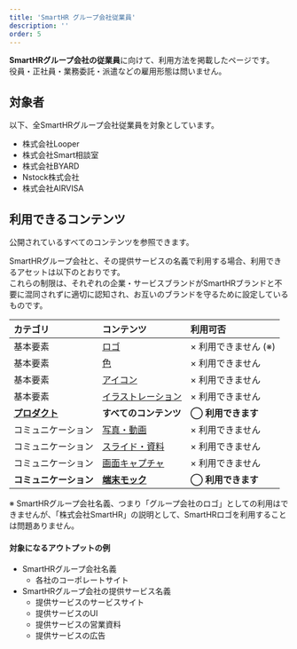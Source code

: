 ```yaml
---
title: 'SmartHR グループ会社従業員'
description: ''
order: 5
---
```


**SmartHRグループ会社の従業員**に向けて、利用方法を掲載したページです。  
役員・正社員・業務委託・派遣などの雇用形態は問いません。

## 対象者

以下、全SmartHRグループ会社従業員を対象としています。

- 株式会社Looper
- 株式会社Smart相談室
- 株式会社BYARD
- Nstock株式会社
- 株式会社AIRVISA

## 利用できるコンテンツ

公開されているすべてのコンテンツを参照できます。

SmartHRグループ会社と、その提供サービスの名義で利用する場合、利用できるアセットは以下のとおりです。  
これらの制限は、それぞれの企業・サービスブランドがSmartHRブランドと不要に混同されずに適切に認知され、お互いのブランドを守るために設定しているものです。

| カテゴリ | コンテンツ | 利用可否 |
| :-- | :-- | :-- |
| 基本要素 | [ロゴ](/basics/logos) | × 利用できません (※) |
| 基本要素 | [色](/basics/colors) | × 利用できません |
| 基本要素 | [アイコン](/basics/icon) | × 利用できません |
| 基本要素 | [イラストレーション](/basics/illustrations) | × 利用できません |
| **[プロダクト](/products)** | **すべてのコンテンツ** | **<strong>◯ 利用できます</strong>** |
| コミュニケーション | [写真・動画](/communication/photography/) | × 利用できません |
| コミュニケーション | [スライド・資料](/communication/slides/) | × 利用できません |
| コミュニケーション | [画面キャプチャ](/communication/capture/) | × 利用できません |
| **コミュニケーション** | **[端末モック](/communication/mock)** | **<strong>◯ 利用できます</strong>** |

※ SmartHRグループ会社名義、つまり「グループ会社のロゴ」としての利用はできませんが、「株式会社SmartHR」の説明として、SmartHRロゴを利用することは問題ありません。

#### 対象になるアウトプットの例
- SmartHRグループ会社名義
    - 各社のコーポレートサイト
- SmartHRグループ会社の提供サービス名義
    - 提供サービスのサービスサイト
    - 提供サービスのUI
    - 提供サービスの営業資料
    - 提供サービスの広告
